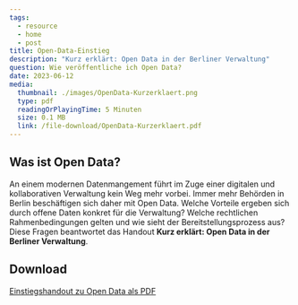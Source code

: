```yaml
---
tags:
  - resource
  - home
  - post
title: Open-Data-Einstieg
description: "Kurz erklärt: Open Data in der Berliner Verwaltung"
question: Wie veröffentliche ich Open Data?
date: 2023-06-12
media:
  thumbnail: ./images/OpenData-Kurzerklaert.png
  type: pdf
  readingOrPlayingTime: 5 Minuten
  size: 0.1 MB
  link: /file-download/OpenData-Kurzerklaert.pdf
---
```


## Was ist Open Data?

An einem modernen Datenmangement führt im Zuge einer digitalen und kollaborativen Verwaltung kein Weg mehr vorbei. Immer mehr Behörden in Berlin beschäftigen sich daher mit Open Data. Welche Vorteile ergeben sich durch offene Daten konkret für die Verwaltung? Welche rechtlichen Rahmenbedingungen gelten und wie sieht der Bereitstellungsprozess aus? Diese Fragen beantwortet das Handout **Kurz erklärt: Open Data in der Berliner Verwaltung**.

<PdfEmbed
  filePath="/file-download/OpenData-Kurzerklaert.pdf"
  downloadLinkText="Download Open-Data-Kurz-Erklärt"
  mediaMetadata={frontmatter.media}
/>

## Download

[Einstiegshandout zu Open Data als PDF](/assets/file-download/OpenData-Kurzerklaert.pdf)
